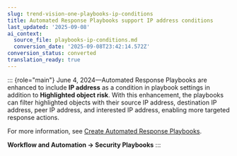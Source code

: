 ```yaml
---
slug: trend-vision-one-playbooks-ip-conditions
title: Automated Response Playbooks support IP address conditions
last_updated: '2025-09-08'
ai_context:
  source_file: playbooks-ip-conditions.md
  conversion_date: '2025-09-08T23:42:14.572Z'
conversion_status: converted
translation_ready: true
---
```


::: {role="main"}
June 4, 2024—Automated Response Playbooks are enhanced to include **IP address** as a condition in playbook settings in addition to **Highlighted object risk**. With this enhancement, the playbooks can filter highlighted objects with their source IP address, destination IP address, peer IP address, and interested IP address, enabling more targeted response actions.

For more information, see [Create Automated Response Playbooks](create-automated-response-playbooks.mdx).

**Workflow and Automation → Security Playbooks**
:::
